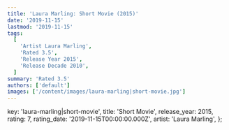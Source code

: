 ```yaml
---
title: 'Laura Marling: Short Movie (2015)'
date: '2019-11-15'
lastmod: '2019-11-15'
tags:
  [
    'Artist Laura Marling',
    'Rated 3.5',
    'Release Year 2015',
    'Release Decade 2010',
  ]
summary: 'Rated 3.5'
authors: ['default']
images: ['/content/images/laura-marling|short-movie.jpg']
---
```


  key: 'laura-marling|short-movie',
  title: 'Short Movie',
  release_year: 2015,
  rating: 7,
  rating_date: '2019-11-15T00:00:00.000Z',
  artist: 'Laura Marling',
};

<MusicRating data={data} />
